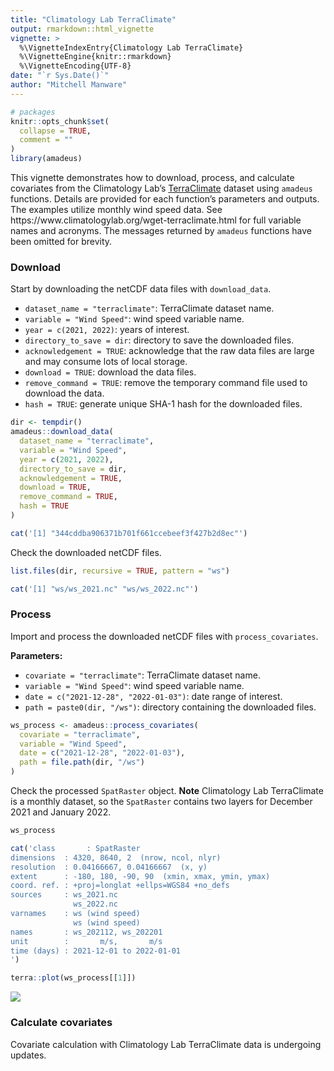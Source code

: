 ```yaml
---
title: "Climatology Lab TerraClimate"
output: rmarkdown::html_vignette
vignette: >
  %\VignetteIndexEntry{Climatology Lab TerraClimate}
  %\VignetteEngine{knitr::rmarkdown}
  %\VignetteEncoding{UTF-8}
date: "`r Sys.Date()`"
author: "Mitchell Manware"
---
```


```r
# packages
knitr::opts_chunk$set(
  collapse = TRUE,
  comment = ""
)
library(amadeus)
```

This vignette demonstrates how to download, process, and calculate covariates from the Climatology Lab's [TerraClimate](https://www.climatologylab.org/terraclimate.html) dataset using `amadeus` functions.
Details are provided for each function's parameters and outputs.
The examples utilize monthly wind speed data.
See https://www.climatologylab.org/wget-terraclimate.html for full variable names and acronyms.
The messages returned by `amadeus` functions have been omitted for brevity.

### Download

Start by downloading the netCDF data files with `download_data`.

* `dataset_name = "terraclimate"`: TerraClimate dataset name.
* `variable = "Wind Speed"`: wind speed variable name.
* `year = c(2021, 2022)`: years of interest.
* `directory_to_save = dir`: directory to save the downloaded files.
* `acknowledgement = TRUE`: acknowledge that the raw data files are large and may consume lots of local storage.
* `download = TRUE`: download the data files.
* `remove_command = TRUE`: remove the temporary command file used to download the data.
* `hash = TRUE`: generate unique SHA-1 hash for the downloaded files.

```r
dir <- tempdir()
amadeus::download_data(
  dataset_name = "terraclimate",
  variable = "Wind Speed",
  year = c(2021, 2022),
  directory_to_save = dir,
  acknowledgement = TRUE,
  download = TRUE,
  remove_command = TRUE,
  hash = TRUE
)
```

```r
cat('[1] "344cddba906371b701f661ccebeef3f427b2d8ec"')
```

Check the downloaded netCDF files.

```r
list.files(dir, recursive = TRUE, pattern = "ws")
```

```r
cat('[1] "ws/ws_2021.nc" "ws/ws_2022.nc"')
```

### Process

Import and process the downloaded netCDF files with `process_covariates`.

**Parameters:**

* `covariate = "terraclimate"`: TerraClimate dataset name.
* `variable = "Wind Speed"`: wind speed variable name.
* `date = c("2021-12-28", "2022-01-03")`: date range of interest.
* `path = paste0(dir, "/ws")`: directory containing the downloaded files.

```r
ws_process <- amadeus::process_covariates(
  covariate = "terraclimate",
  variable = "Wind Speed",
  date = c("2021-12-28", "2022-01-03"),
  path = file.path(dir, "/ws")
)
```

Check the processed `SpatRaster` object.
**Note** Climatology Lab TerraClimate is a monthly dataset, so the `SpatRaster` contains two layers for December 2021 and January 2022.

```r
ws_process
```

```r
cat('class       : SpatRaster 
dimensions  : 4320, 8640, 2  (nrow, ncol, nlyr)
resolution  : 0.04166667, 0.04166667  (x, y)
extent      : -180, 180, -90, 90  (xmin, xmax, ymin, ymax)
coord. ref. : +proj=longlat +ellps=WGS84 +no_defs 
sources     : ws_2021.nc  
              ws_2022.nc  
varnames    : ws (wind speed) 
              ws (wind speed) 
names       : ws_202112, ws_202201 
unit        :       m/s,       m/s 
time (days) : 2021-12-01 to 2022-01-01 
')
```

```r
terra::plot(ws_process[[1]])
```

![](images/ws_process.png){style="display: block; margin-left: auto; margin-right: auto;"}

### Calculate covariates

Covariate calculation with Climatology Lab TerraClimate data is undergoing updates.